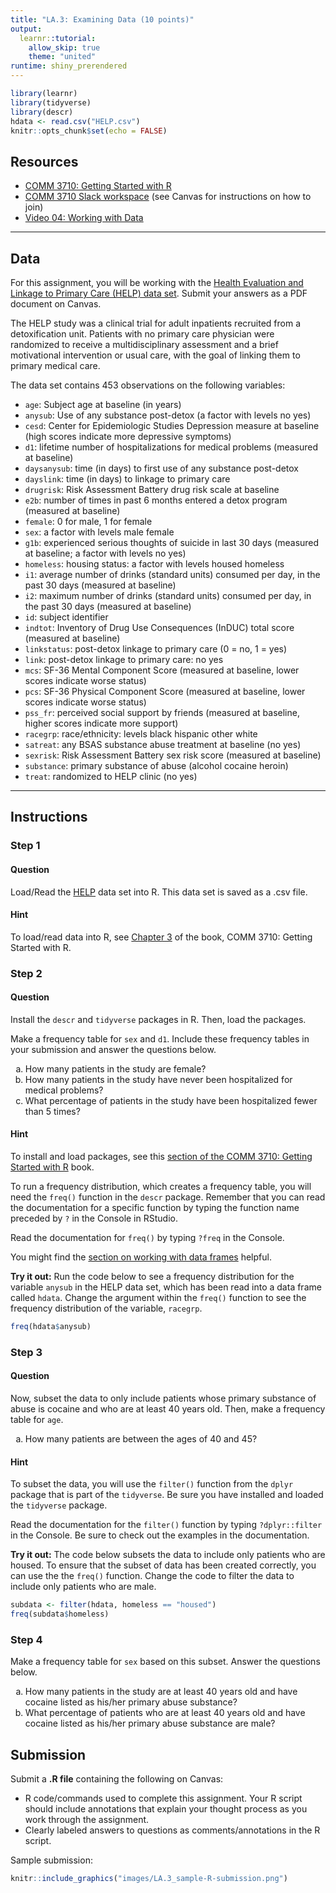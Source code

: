 ```yaml
---
title: "LA.3: Examining Data (10 points)"
output:
  learnr::tutorial:
    allow_skip: true
    theme: "united"
runtime: shiny_prerendered
---
```


```r
library(learnr)
library(tidyverse)
library(descr)
hdata <- read.csv("HELP.csv")
knitr::opts_chunk$set(echo = FALSE)
```

## Resources

- [COMM 3710: Getting Started with R](https://sarakyeo.github.io/COMM-3710-bookdown/docs)
- [COMM 3710 Slack workspace]() (see Canvas for instructions on how to join)
- [Video 04: Working with Data](https://youtu.be/Dbj_l1PRIjA)

---

## Data

For this assignment, you will be working with the [Health Evaluation and Linkage to Primary Care (HELP) data set](https://utah.instructure.com/files/108105219/download?download_frd=1). Submit your answers as a PDF document on Canvas.

The HELP study was a clinical trial for adult inpatients recruited from a detoxification unit. Patients with no primary care physician were randomized to receive a multidisciplinary assessment and a brief motivational intervention or usual care, with the goal of linking them to primary medical care.

The data set contains 453 observations on the following variables:

* `age`: Subject age at baseline (in years)
* `anysub`: Use of any substance post-detox (a factor with levels no yes)
* `cesd`: Center for Epidemiologic Studies Depression measure at baseline (high scores indicate more depressive symptoms)
* `d1`: lifetime number of hospitalizations for medical problems (measured at baseline)
* `daysanysub`: time (in days) to first use of any substance post-detox
* `dayslink`: time (in days) to linkage to primary care
* `drugrisk`: Risk Assessment Battery drug risk scale at baseline
* `e2b`: number of times in past 6 months entered a detox program (measured at baseline)
* `female`: 0 for male, 1 for female
* `sex`: a factor with levels male female
* `g1b`: experienced serious thoughts of suicide in last 30 days (measured at baseline; a factor with levels no yes)
* `homeless`: housing status: a factor with levels housed homeless
* `i1`: average number of drinks (standard units) consumed per day, in the past 30 days (measured at baseline)
* `i2`: maximum number of drinks (standard units) consumed per day, in the past 30 days (measured at baseline)
* `id`: subject identifier
* `indtot`: Inventory of Drug Use Consequences (InDUC) total score (measured at baseline)
* `linkstatus`: post-detox linkage to primary care (0 = no, 1 = yes)
* `link`: post-detox linkage to primary care: no yes
* `mcs`: SF-36 Mental Component Score (measured at baseline, lower scores indicate worse status)
* `pcs`: SF-36 Physical Component Score (measured at baseline, lower scores indicate worse status)
* `pss_fr`: perceived social support by friends (measured at baseline, higher scores indicate more support)
* `racegrp`: race/ethnicity: levels black hispanic other white
* `satreat`: any BSAS substance abuse treatment at baseline (no yes)
* `sexrisk`: Risk Assessment Battery sex risk score (measured at baseline)
* `substance`: primary substance of abuse (alcohol cocaine heroin)
* `treat`: randomized to HELP clinic (no yes)

---

## Instructions

### Step 1 {.tabset .tabset-fade .tabset-pills}

#### Question

Load/Read the [HELP](https://utah.instructure.com/files/108105219/download?download_frd=1) data set into R. This data set is saved as a .csv file.

#### Hint

To load/read data into R, see [Chapter 3](https://sarakyeo.github.io/COMM-3710-bookdown/docs/setup.html#assignment-r-script-checklist) of the book, COMM 3710: Getting Started with R.


### Step 2 {.tabset .tabset-fade .tabset-pills}

#### Question

Install the `descr` and `tidyverse` packages in R. Then, load the packages.

Make a frequency table for `sex` and `d1`. Include these frequency tables in your submission and answer the questions below.

a. How many patients in the study are female?
b. How many patients in the study have never been hospitalized for medical problems?
c. What percentage of patients in the study have been hospitalized fewer than 5 times?

#### Hint

To install and load packages, see this [section of the COMM 3710: Getting Started with R](https://sarakyeo.github.io/COMM-3710-bookdown/docs/start.html#packages) book.

To run a frequency distribution, which creates a frequency table, you will need the `freq()` function in the `descr` package. Remember that you can read the documentation for a specific function by typing the function name preceded by `?` in the Console in RStudio. 

Read the documentation for `freq()` by typing `?freq` in the Console.

You might find the [section on working with data frames](https://sarakyeo.github.io/COMM-3710-bookdown/docs/start.html#working-with-data-frames) helpful.

**Try it out:** Run the code below to see a frequency distribution for the variable `anysub` in the HELP data set, which has been read into a data frame called `hdata`. Change the argument within the `freq()` function to see the frequency distribution of the variable, `racegrp`.

```r
freq(hdata$anysub)
```


### Step 3 {.tabset .tabset-fade .tabset-pills}
#### Question
Now, subset the data to only include patients whose primary substance of abuse is cocaine and who are at least 40 years old. Then, make a frequency table for `age`.

a. How many patients are between the ages of 40 and 45?

#### Hint
To subset the data, you will use the `filter()` function from the `dplyr` package that is part of the `tidyverse`. Be sure you have installed and loaded the `tidyverse` package.

Read the documentation for the `filter()` function by typing `?dplyr::filter` in the Console. Be sure to check out the examples in the documentation.

**Try it out:** The code below subsets the data to include only patients who are housed. To ensure that the subset of data has been created correctly, you can use the the `freq()` function. Change the code to filter the data to include only patients who are male.

```r
subdata <- filter(hdata, homeless == "housed")
freq(subdata$homeless)
```

### Step 4 
Make a frequency table for `sex` based on this subset. Answer the questions below.

a. How many patients in the study are at least 40 years old and have cocaine listed as his/her primary abuse substance?
b. What percentage of patients who are at least 40 years old and have cocaine listed as his/her primary abuse substance are male?


## Submission
Submit a **.R file** containing the following on Canvas:

- R code/commands used to complete this assignment. Your R script should include annotations that explain your thought process as you work through the assignment.
- Clearly labeled answers to questions as comments/annotations in the R script.

Sample submission:

```r
knitr::include_graphics("images/LA.3_sample-R-submission.png")
```

